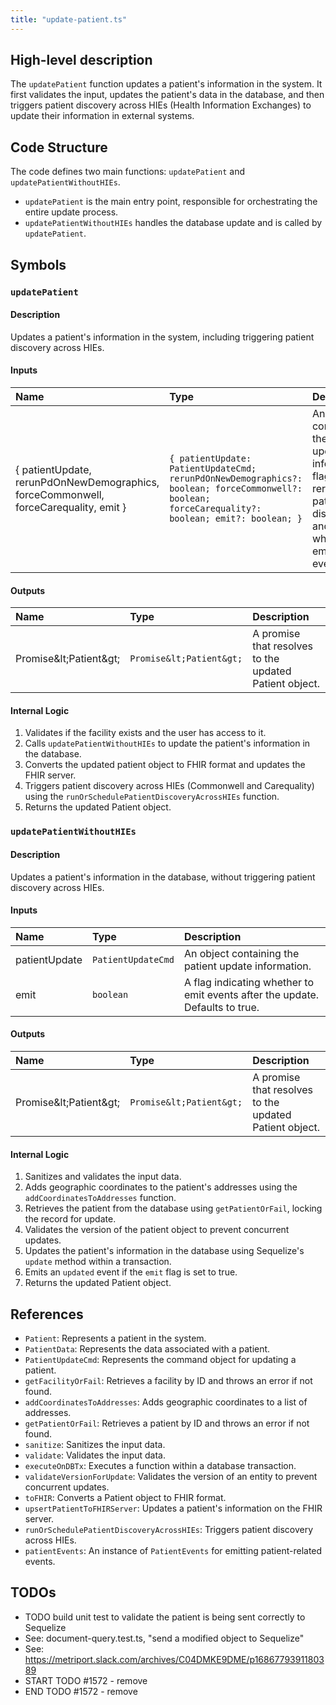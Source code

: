 ```yaml
---
title: "update-patient.ts"
---
```


## High-level description
The `updatePatient` function updates a patient's information in the system. It first validates the input, updates the patient's data in the database, and then triggers patient discovery across HIEs (Health Information Exchanges) to update their information in external systems.

## Code Structure
The code defines two main functions: `updatePatient` and `updatePatientWithoutHIEs`. 
- `updatePatient` is the main entry point, responsible for orchestrating the entire update process. 
- `updatePatientWithoutHIEs` handles the database update and is called by `updatePatient`.

## Symbols

### `updatePatient`
#### Description
Updates a patient's information in the system, including triggering patient discovery across HIEs.

#### Inputs
| Name | Type | Description |
|:-----|:-----|:------------|
| { patientUpdate, rerunPdOnNewDemographics, forceCommonwell, forceCarequality, emit } | `{ patientUpdate: PatientUpdateCmd; rerunPdOnNewDemographics?: boolean; forceCommonwell?: boolean; forceCarequality?: boolean; emit?: boolean; }` | An object containing the patient update information, flags for rerunning patient discovery, and whether to emit events. |

#### Outputs
| Name | Type | Description |
|:-----|:-----|:------------|
| Promise\&lt;Patient\&gt; | `Promise&lt;Patient&gt;` | A promise that resolves to the updated Patient object. |

#### Internal Logic
1. Validates if the facility exists and the user has access to it.
2. Calls `updatePatientWithoutHIEs` to update the patient's information in the database.
3. Converts the updated patient object to FHIR format and updates the FHIR server.
4. Triggers patient discovery across HIEs (Commonwell and Carequality) using the `runOrSchedulePatientDiscoveryAcrossHIEs` function.
5. Returns the updated Patient object.

### `updatePatientWithoutHIEs`
#### Description
Updates a patient's information in the database, without triggering patient discovery across HIEs.

#### Inputs
| Name | Type | Description |
|:-----|:-----|:------------|
| patientUpdate | `PatientUpdateCmd` | An object containing the patient update information. |
| emit | `boolean` | A flag indicating whether to emit events after the update. Defaults to true. |

#### Outputs
| Name | Type | Description |
|:-----|:-----|:------------|
| Promise\&lt;Patient\&gt; | `Promise&lt;Patient&gt;` | A promise that resolves to the updated Patient object. |

#### Internal Logic
1. Sanitizes and validates the input data.
2. Adds geographic coordinates to the patient's addresses using the `addCoordinatesToAddresses` function.
3. Retrieves the patient from the database using `getPatientOrFail`, locking the record for update.
4. Validates the version of the patient object to prevent concurrent updates.
5. Updates the patient's information in the database using Sequelize's `update` method within a transaction.
6. Emits an `updated` event if the `emit` flag is set to true.
7. Returns the updated Patient object.

## References
- `Patient`: Represents a patient in the system.
- `PatientData`: Represents the data associated with a patient.
- `PatientUpdateCmd`: Represents the command object for updating a patient.
- `getFacilityOrFail`: Retrieves a facility by ID and throws an error if not found.
- `addCoordinatesToAddresses`: Adds geographic coordinates to a list of addresses.
- `getPatientOrFail`: Retrieves a patient by ID and throws an error if not found.
- `sanitize`: Sanitizes the input data.
- `validate`: Validates the input data.
- `executeOnDBTx`: Executes a function within a database transaction.
- `validateVersionForUpdate`: Validates the version of an entity to prevent concurrent updates.
- `toFHIR`: Converts a Patient object to FHIR format.
- `upsertPatientToFHIRServer`: Updates a patient's information on the FHIR server.
- `runOrSchedulePatientDiscoveryAcrossHIEs`: Triggers patient discovery across HIEs.
- `patientEvents`: An instance of `PatientEvents` for emitting patient-related events.

## TODOs
- TODO build unit test to validate the patient is being sent correctly to Sequelize
- See: document-query.test.ts, "send a modified object to Sequelize"
- See: https://metriport.slack.com/archives/C04DMKE9DME/p1686779391180389
- START TODO #1572 - remove
- END TODO #1572 - remove
